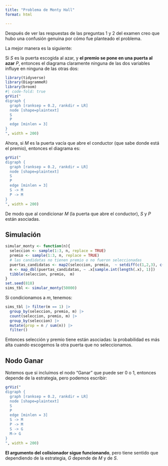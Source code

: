 ```yaml
---
title: "Problema de Monty Hall"
format: html

---
```


Después de ver las respuestas de las preguntas 1 y 2 del examen creo que hubo
una confusión genuina por cómo fue planteado el problema.

La mejor manera es la siguiente:

Si $S$ es la puerta escogida al azar, y **el premio se pone en una puerta al azar**
$P$, entonces el diagrama claramente ninguna de las dos variables influye
en ninguna de las otras dos:

```r
library(tidyverse)
library(DiagrammeR)
library(broom)
#| code-fold: true
grViz("
digraph {
  graph [ranksep = 0.2, rankdir = LR]
  node [shape=plaintext]
  S
  P
  edge [minlen = 3]
}
", width = 200)

```

Ahora, si $M$ es la puerta vacía que abre el conductor (que sabe donde está el premio),
entonces el diagrama es:

```r
grViz("
digraph {
  graph [ranksep = 0.2, rankdir = LR]
  node [shape=plaintext]
  S
  P
  edge [minlen = 3]
  S -> M
  P -> M
}
", width = 200)

```

De modo que al condicionar $M$ (la puerta que abre el conductor),
$S$ y $P$ están asociadas. 







## Simulación


```r
simular_monty <- function(n){
  seleccion <- sample(1:3, n, replace = TRUE)
  premio <- sample(1:3, n, replace = TRUE)
  # las candidatas no tienen premio o no fueron seleccionadas
  puertas_candidatas <- map2(seleccion, premio,  ~ setdiff(c(1,2,3), c(.x, .y)))
  m <- map_dbl(puertas_candidatas, ~ .x[sample.int(length(.x), 1)])
  tibble(seleccion, premio,  m)
}
set.seed(818)
sims_tbl <- simular_monty(50000)
```

Si condicionamos a $m$, tenemos:
```r
sims_tbl |> filter(m == 1) |> 
  group_by(seleccion, premio, m) |>
  count(seleccion, premio, m) |> 
  group_by(seleccion) |> 
  mutate(prop = n / sum(n)) |> 
  filter()
```

Entonces selección y premio tiene están asociadas: la probabilidad es más alta cuando
escogemos la otra puerta que no seleccionamos.

## Nodo Ganar

Notemos que si incluímos el nodo "Ganar" que puede ser 0 o 1, entonces
depende de la estrategia, pero podemos escribir:

```r
grViz("
digraph {
  graph [ranksep = 0.2, rankdir = LR]
  node [shape=plaintext]
  S
  P
  edge [minlen = 3]
  S -> M
  P -> M
  S -> G
  M-> G
}
", width = 200)

```

**El argumento del colisionador sigue funcionando**, pero tiene sentido
que dependiendo de la estrategia, $G$ depende de $M$ y de $S$.


